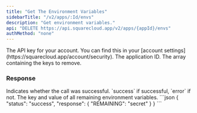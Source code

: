```yaml
---
title: "Get The Environment Variables"
sidebarTitle: "/v2/apps/:Id/envs"
description: "Get environment variables."
api: "DELETE https://api.squarecloud.app/v2/apps/{appId}/envs"
authMethod: "none"
---
```


<ParamField header="Authorization" type="string" placeholder="API KEY" required>
  The API key for your account. You can find this in your [account settings](https://squarecloud.app/account/security).
</ParamField>

<ParamField path="appId" type="string" placeholder="App ID" required>
  The application ID. 
</ParamField>

<ParamField body="envs" type="string[]" required>
The array containing the keys to remove.
</ParamField>

### Response

<ResponseField name="status" type="string">
  Indicates whether the call was successful. `success` if successful, `error` if not.
</ResponseField>
<ResponseField name="response" type="object">
  The key and value of all remaining environment variables.
</ResponseField>


<ResponseExample>
```json
{
  "status": "success",
  "response": {
    "REMAINING": "secret"
  }
}
```
</ResponseExample>